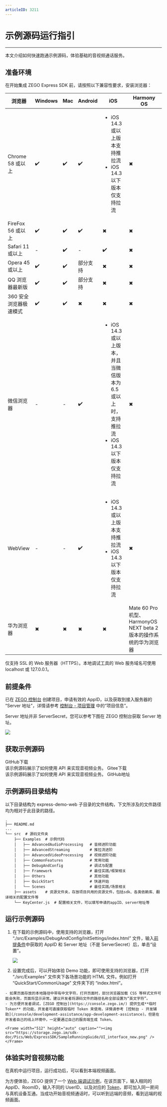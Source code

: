 ```yaml
---
articleID: 3211
---
```

# 示例源码运行指引

---

本文介绍如何快速跑通示例源码，体验基础的音视频通话服务。

## 准备环境

在开始集成 ZEGO Express SDK 前，请按照以下兼容性要求，安装浏览器：

|浏览器|Windows|Mac| Android |iOS |Harmony OS
| --- | --- | --- | --- | --- | --- |
| Chrome 58 或以上| ✔️ | ✔️ | ✔️ | <ul><li>iOS 14.3 或以上版本支持推拉流</li><li>iOS 14.3 以下版本仅支持拉流</li></ul> | ✖ |
| FireFox 56 或以上 | ✔️ | ✔️| ✔️  | ✖ | ✖ |
| Safari 11 或以上 |  -  |✔️|  -  | ✔️ | ✖ |
| Opera 45 或以上 | ✔️ |✔️| 部分支持 |  ✖ | ✖ |
| QQ 浏览器最新版 | ✔️ | ✔️ | 部分支持 |  ✖ | ✖ |
| 360 安全浏览器极速模式|✔️  | ✔️ | ✖ |  ✖ | ✖ |
| 微信浏览器|-| - |✔️| <ul><li>iOS 14.3 或以上版本，并且当微信版本为 6.5 或以上时，支持推拉流</li><li>iOS 14.3 以下版本仅支持拉流</li></ul> | ✖ |
| WebView| -| -| ✔️| <ul><li>iOS 14.3 或以上版本支持推拉流</li><li>iOS 14.3 以下版本仅支持拉流</li></ul> | ✖ |
| 华为浏览器 | ✖ | ✖ | ✖ | ✖ | Mate 60 Pro 机型、HarmonyOS NEXT beta 2 版本的操作系统的华为浏览器 |

<Warning title="注意">

仅支持 SSL 的 Web 服务器（HTTPS）。本地调试工具的 Web 服务域名可使用 localhost 或 127.0.0.1。

</Warning>

## 前提条件

已在 [ZEGO 控制台](https://console.zego.im/) 创建项目，申请有效的 AppID，以及获取到接入服务器的 “Server 地址”，详情请参考 [控制台 - 项目管理](/console/project-info) 中的“项目信息”。

<Warning title="注意">

Server 地址并非 ServerSecret，您可以参考下图在 ZEGO 控制台获取 Server 地址。

<Frame width="512" height="auto" caption=""><img src="https://media-resource.spreading.io/docuo/workspace564/27e54a759d23575969552654cb45bf89/e06d33eeae.jpeg" /></Frame>

</Warning>

## 获取示例源码

<CardGroup cols={2}>
<Card title="示例源码" href="https://github.com/zegoim/express-demo-web" >
GitHub下载<br/>
该示例源码展示了如何使用 API 来实现音视频业务。
</Card>
<Card title="示例源码"  href="https://gitee.com/zegodev/express-demo-web" target="_blank">
Gitee下载<br/>
该示例源码展示了如何使用 API 来实现音视频业务。
</Card>
</CardGroup>
<Card title="功能体验" href="https://zegoim.github.io/express-demo-web/src/Examples/QuickStart/CommonUsage/index.html?lang=zh">
GitHub地址
</Card>

## 示例源码目录结构

以下目录结构为 express-demo-web 子目录的文件结构，下文所涉及的文件路径均为相对于此目录的路径。
```tree
.
├── README.md
...
└── src  # 源码文件夹
    ├── Examples  # 示例代码
    │   ├── AdvancedAudioProcessing   # 音频进阶功能
    │   ├── AdvancedStreaming         # 推拉流进阶
    │   ├── AdvancedVideoProcessing   # 视频进阶功能
    │   ├── CommonFeatures            # 常用功能
    │   ├── DebugAndConfig            # 调试与配置
    │   ├── Framework                 # 最佳实践/框架相关
    │   ├── Others                    # 其他功能
    │   ├── QuickStart                # 快速开始
    │   └── Scenes                    # 最佳实践/场景相关
    ├── assets    # 资源文件夹，存放项目共用的资源文件，包括sdk、各类依赖库、翻译相关的配置文件等
    └── KeyCenter.js  # 配置相关文件，可以填写申请的appID、server地址等
```

## 运行示例源码

1. 在下载的示例源码中，使用支持的浏览器，打开 “./src/Examples/DebugAndConfig/InitSettings/index.html” 文件，输入[前提条件](#前提条件)中获取的 AppID 和 Server 地址（不是 ServerSecret）后，单击“设置”。

    <Frame width="512" height="auto" caption=""><img src="https://storage.zego.im/sdk-doc/Pics/Web/ExpressSDK/SampleRunningGuide/epxress_demo_new.png" /></Frame>

2. 设置完成后，可以开始体验 Demo 功能，即可使用支持的浏览器，打开 “./src/Examples” 文件夹下各场景功能的 HTML 文件。例如打开 “QuickStart/CommonUsage” 文件夹下的 “index.html”。

<Warning title="注意">


    - 如果页面存放的本地路径中带有中文字符，打开页面时，部分浏览器加载 CSS 等样式文件可能会失败，页面将显示异常。建议开发者将源码文件的路径名称全部设置为“英文字符”。
    - 为方便开发者调试，[ZEGO 控制台](https://console.zego.im/) 提供生成**临时 Token** 的功能，开发者可直接获取临时 Token 来使用，详情请参考 [控制台 - 开发辅助](/console/development-assistance/app-development-assistance)。但是在开发者自己的线上环境中，一定要通过自己的服务端生成 Token。

</Warning>



    <Frame width="512" height="auto" caption=""><img src="https://storage.zego.im/sdk-doc/Pics/Web/ExpressSDK/SampleRunningGuide/UI_interface_new.png" /></Frame>



## 体验实时音视频功能

在真机中运行项目，运行成功后，可以看到本端视频画面。

为方便体验，ZEGO 提供了一个 [Web 端调试示例](https://zegodev.github.io/zego-express-webrtc-sample/assistDev/index.html)，在该页面下，输入相同的 AppID、RoomID，输入不同的 UserID、以及对应的 [Token](/console/development-assistance/app-development-assistance)，即可加入同一房间与真机设备互通。当成功开始音视频通话时，可以听到远端的音频，看到远端的视频画面。

